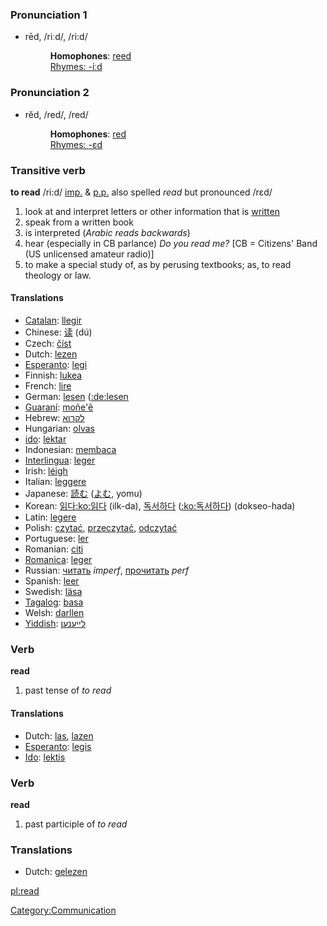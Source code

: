 ===Pronunciation 1===
*rēd, /riːd/, /ri:d/
*:'''Homophones''': [[reed]]
*:[[Rhymes:English:-iːd|Rhymes: -iːd]]

=== Pronunciation 2===
*rĕd, /red/, /red/
*:'''Homophones''': [[red]]
*:[[Rhymes:English:-ɛd|Rhymes: -ɛd]]

=== Transitive verb ===
'''to read''' /ri:d/ [[imp.]] & [[p.p.]] also spelled ''read'' but pronounced /rεd/

#look at and interpret letters or other information that is [[written]]
#speak from a written book
#is interpreted (''Arabic reads backwards'')
#hear (especially in CB parlance) ''Do you read me?'' [CB = Citizens' Band (US unlicensed amateur radio)]
#to make a special study of, as by perusing textbooks; as, to read theology or law.

====Translations====
*[[Catalan]]: [[llegir]]
*Chinese: [[读]] (dú)
*Czech: [[číst]]
*Dutch: [[:nl:lezen|lezen]]
*[[Esperanto]]: [[legi]]
*Finnish: [[lukea]]
*French: [[lire]]
*German: [[lesen]] ([[:de:lesen]]
*[[Guaraní]]: [[moñe'ẽ]]
*Hebrew: [[לקרוא]]
*Hungarian: [[olvas]]
*[[ido]]: [[lektar]]
*Indonesian: [[baca|membaca]]
*[[Interlingua]]: [[leger]]
*Irish: [[léigh]]
*Italian: [[leggere]]
*Japanese: [[読む]] ([[よむ]], yomu)
*Korean: [[읽다]][[:ko:읽다]] (ilk-da), [[독서하다]] ([[:ko:독서하다]]) (dokseo-hada)
*Latin: [[legere]]
*Polish: [[czytać]], [[przeczytać]], [[odczytać]] 
*Portuguese: [[ler]]
*Romanian: [[citi]]
*[[Romanica]]: [[leger]]
*Russian: [[читать]] ''imperf'', [[прочитать]] ''perf''
*Spanish: [[leer]]
*Swedish: [[läsa]]
*[[Tagalog]]: [[basa]]
*Welsh: [[darllen]]
*[[Yiddish]]: [[לײענען]]

=== Verb ===
'''read'''

# past tense of ''to read''

==== Translations ====
*Dutch: [[las]], [[lazen]]
*[[Esperanto]]: [[legis]]
*[[Ido]]: [[lektis]]

=== Verb ===
'''read'''

# past participle of ''to read''

=== Translations ===
*Dutch: [[gelezen]]

[[Category:Communication]]
[[pl:read]]